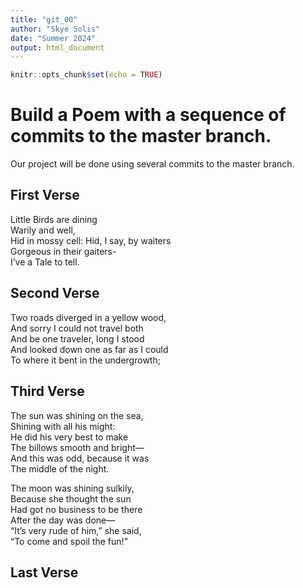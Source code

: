 ```yaml
---
title: "git_00"
author: "Skye Solis"
date: "Summer 2024"
output: html_document
---
```


```r
knitr::opts_chunk$set(echo = TRUE)
```
# Build a Poem with a sequence of commits to the master branch.
Our project will be done using several commits to the master branch.
<!-- Do not modify or change any text in "!--" bracketed areas such as this --- these are instructions to
you, if you change any of this the git program will notice it and compromise your git merging strategy !-->

## First Verse 
<!--Put the first five lines of a poem by Lewis Carrol in this section!-->

Little Birds are dining     
Warily and well,     
Hid in mossy cell: Hid, I say, by waiters     
Gorgeous in their gaiters-     
I've a Tale to tell.     

## Second Verse
<!--Put the first five lines of a poem by Robert Frost here!-->

Two roads diverged in a yellow wood,   
And sorry I could not travel both   
And be one traveler, long I stood   
And looked down one as far as I could   
To where it bent in the undergrowth;   

## Third Verse
<!--Put the first two verses of The Walrus and the Carpenter here!-->

The sun was shining on the sea,   
Shining with all his might:   
He did his very best to make   
The billows smooth and bright—   
And this was odd, because it was   
The middle of the night.   

The moon was shining sulkily,   
Because she thought the sun   
Had got no business to be there   
After the day was done—   
"It's very rude of him," she said,   
"To come and spoil the fun!"   

## Last Verse
<!--Put a short poem of your choice 8-20 lines,here!-->
